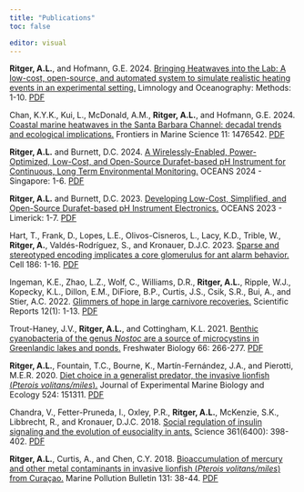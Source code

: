 ```yaml
---
title: "Publications"
toc: false

editor: visual
---
```


**Ritger, A.L.**, and Hofmann, G.E. 2024. <a href="http://dx.doi.org/10.1002/lom3.10663" target="_blank">Bringing Heatwaves into the Lab: A low-cost, open-source, and automated system to simulate realistic heating events in an experimental setting.</a> Limnology and Oceanography: Methods: 1-10. <a href="files/Ritger-and-Hofmann-2024.pdf" target="_blank">PDF</a>

Chan, K.Y.K., Kui, L., McDonald, A.M., **Ritger, A.L.**, and Hofmann, G.E. 2024. <a href="https://www.frontiersin.org/journals/marine-science/articles/10.3389/fmars.2024.1476542/" target="_blank">Coastal marine heatwaves in the Santa Barbara Channel: decadal trends and ecological implications.</a> Frontiers in Marine Science 11: 1476542. <a href="files/Chan-et-al-2024.pdf" target="_blank">PDF</a>

**Ritger, A.L.** and Burnett, D.C. 2024. <a href="https://ieeexplore.ieee.org/document/10682142" target="_blank">A Wirelessly-Enabled, Power-Optimized, Low-Cost, and Open-Source Durafet-based pH Instrument for Continuous, Long Term Environmental Monitoring.</a> OCEANS 2024 - Singapore: 1-6. <a href="files/Ritger-and-Burnett-2024.pdf" target="_blank">PDF</a>

**Ritger, A.L.** and Burnett, D.C. 2023. <a href="https://ieeexplore.ieee.org/document/10244512" target="_blank">Developing Low-Cost, Simplified, and Open-Source Durafet-based pH Instrument Electronics.</a> OCEANS 2023 - Limerick: 1-7. <a href="files/Ritger-and-Burnett-2023.pdf" target="_blank">PDF</a>

Hart, T., Frank, D., Lopes, L.E., Olivos-Cisneros, L., Lacy, K.D., Trible, W., **Ritger, A.**, Valdés-Rodríguez, S., and Kronauer, D.J.C. 2023. <a href="https://www.cell.com/cell/fulltext/S0092-8674(23)00544-5" target="_blank">Sparse and stereotyped encoding implicates a core glomerulus for ant alarm behavior.</a> Cell 186: 1-16. <a href="files/Hart-et-al-2023.pdf" target="_blank">PDF</a>

Ingeman, K.E., Zhao, L.Z., Wolf, C., Williams, D.R., **Ritger, A.L.**, Ripple, W.J., Kopecky, K.L., Dillon, E.M., DiFiore, B.P., Curtis, J.S., Csik, S.R., Bui, A., and Stier, A.C. 2022. <a href="https://www.nature.com/articles/s41598-022-13671-7" target="_blank">Glimmers of hope in large carnivore recoveries.</a> Scientific Reports 12(1): 1-13. <a href="files/Ingeman_et_al-2022-Scientific_Reports.pdf" target="_blank">PDF</a>

Trout-Haney, J.V., **Ritger, A.L.**, and Cottingham, K.L. 2021. <a href="https://onlinelibrary.wiley.com/doi/abs/10.1111/fwb.13636
" target="_blank">Benthic cyanobacteria of the genus *Nostoc* are a source of microcystins in Greenlandic lakes and ponds.</a> Freshwater Biology 66: 266-277. <a href="files/Trout-Haney2020_FreshwaterBiology.pdf" target="_blank">PDF</a>

**Ritger, A.L.**, Fountain, T.C., Bourne, K., Martín-Fernández, J.A., and Pierotti, M.E.R. 2020. <a href="https://www.sciencedirect.com/science/article/abs/pii/S0022098119303296" target="_blank">Diet choice in a generalist predator, the invasive lionfish (*Pterois volitans/miles*).</a> Journal of Experimental Marine Biology and Ecology 524: 151311. <a href="files/Ritger et al 2020_JEMBE.pdf" target="_blank">PDF</a>

Chandra, V., Fetter-Pruneda, I., Oxley, P.R., **Ritger, A.L.**, McKenzie, S.K., Libbrecht, R., and Kronauer, D.J.C. 2018. <a href="https://www.science.org/doi/10.1126/science.aar5723" target="_blank">Social regulation of insulin signaling and the evolution of eusociality in ants.</a> Science 361(6400): 398-402. <a href="files/Chandra et al 2018_Science.pdf" target="_blank">PDF</a>

**Ritger, A.L.**, Curtis, A., and Chen, C.Y. 2018. <a href="https://www.sciencedirect.com/science/article/abs/pii/S0025326X18301991" target="_blank">Bioaccumulation of mercury and other metal contaminants in invasive lionfish (*Pterois volitans/miles*) from Curaçao.</a> Marine Pollution Bulletin 131: 38-44. <a href="files/Ritger et al 2018_MPB.pdf" target="_blank">PDF</a>
